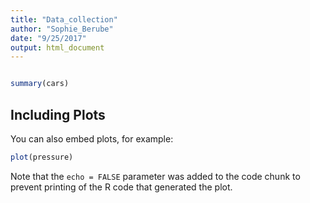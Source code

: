 ```yaml
---
title: "Data_collection"
author: "Sophie_Berube"
date: "9/25/2017"
output: html_document
---
```


```r

```

```r
summary(cars)
```

## Including Plots

You can also embed plots, for example:

```r
plot(pressure)
```

Note that the `echo = FALSE` parameter was added to the code chunk to prevent printing of the R code that generated the plot.
